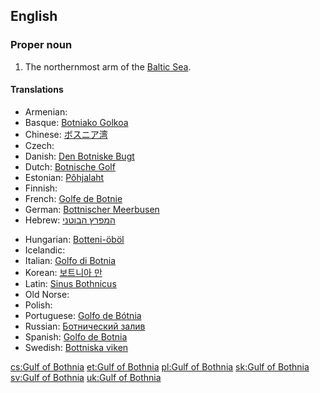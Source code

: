 ==English==
{{wikipedia}}

===Proper noun===
{{en-proper noun}}

# The northernmost arm of the [[Baltic Sea]].

====Translations====
{{trans-top|arm of the Baltic}}
* Armenian: {{t|hy|Բոտնիկ ծոց|sc=Armn}}
* Basque: [[Botniako Golkoa]]
* Chinese: [[ボスニア湾]]
* Czech: {{t+|cs|Botnický záliv|m}}
* Danish: [[Den Botniske Bugt]] {{c}}
* Dutch: [[Botnische Golf]] {{f}}
* Estonian: [[Põhjalaht]]
* Finnish: {{t+|fi|Pohjanlahti}}
* French: [[Golfe de Botnie]] {{m}}
* German: [[Bottnischer Meerbusen]] {{m}}
* Hebrew: [[המפרץ הבוטני]]
{{trans-mid}}
* Hungarian: [[Botteni-öböl]]
* Icelandic: {{t|is|Helsingjabotn|m}}
* Italian: [[Golfo di Botnia]] {{m}}
* Korean: [[보트니아 만]]
* Latin: [[Sinus Bothnicus]] {{m}}
* Old Norse: {{t|non|Helsingjabotn|m}}
* Polish: {{t+|pl|Zatoka Botnicka|f}}
* Portuguese: [[Golfo de Bótnia]] {{m}}
* Russian: [[Ботнический залив]] {{m}}
* Spanish: [[Golfo de Botnia]] {{m}}
* Swedish: [[Bottniska viken]] {{c}}
{{trans-bottom}}

[[cs:Gulf of Bothnia]]
[[et:Gulf of Bothnia]]
[[pl:Gulf of Bothnia]]
[[sk:Gulf of Bothnia]]
[[sv:Gulf of Bothnia]]
[[uk:Gulf of Bothnia]]